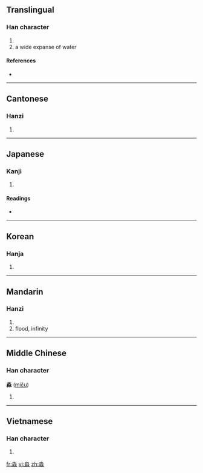 ==Translingual==

===Han character===
{{Han char|rn=85|rad=水|as=08|sn=12|four=1223<sub>2</sub>|canj=水水水 (EEE)}}

# {{defn|Han|sort=水08}}
#a wide expanse of water

====References====
* {{Han ref|kx=0632.200|dkj=17699|dj=1039.030|hdz=31637.050|uh=6DFC|ud=28156|bh=D9E7|bd=55783}}

----

==Cantonese==

===Hanzi===
{{yue-hanzi|jyut=|y=miu5}}

# {{defn|Cantonese|sort=水08}}

----

==Japanese==

===Kanji===
{{ja-kanji|grade=|rs=水08}}

# {{defn|Japanese|sort=水08}}

====Readings====
* {{ja-readings|on=[[びょう]] (byō), [[みょう]] (myō)|kun=[[ひろい]] (hiroi)}}

----

==Korean==

===Hanja===
{{ko-hanja|hangeul=묘|eumhun=|rv=myo|mr=myo|y=myo}}

# {{defn|Korean|sort=水08}}

----

==Mandarin==

===Hanzi===
{{cmn-hanzi|pin=[[miǎo]] ([[miao3]]), [[ruò]] ([[ruo4]])|wg=miao<sup>3</sup>, jo<sup>4</sup>}}

# {{defn|Mandarin|sort=水08}}
#flood, infinity

----

==Middle Chinese==

===Han character===
'''淼''' ([[miɛ̌u]])

# {{defn|Middle Chinese|sort=水08}}

----

==Vietnamese==

===Han character===
{{vi-hantu|[[miểu]], [[diễu]]|rs=水08}}

# {{defn|Vietnamese|sort=水08}}

[[fr:淼]]
[[vi:淼]]
[[zh:淼]]